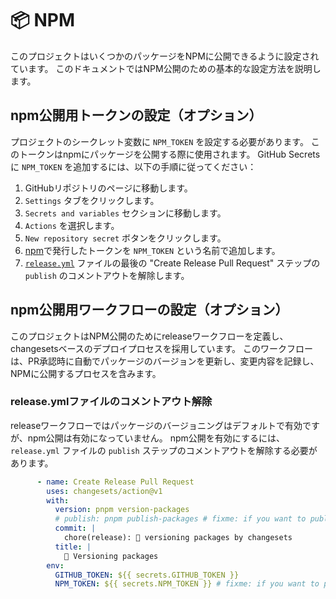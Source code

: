 # 📦 NPM

このプロジェクトはいくつかのパッケージをNPMに公開できるように設定されています。
このドキュメントではNPM公開のための基本的な設定方法を説明します。

## npm公開用トークンの設定（オプション）

プロジェクトのシークレット変数に `NPM_TOKEN` を設定する必要があります。
このトークンはnpmにパッケージを公開する際に使用されます。
GitHub Secretsに `NPM_TOKEN` を追加するには、以下の手順に従ってください：

1. GitHubリポジトリのページに移動します。
2. `Settings` タブをクリックします。
3. `Secrets and variables` セクションに移動します。
4. `Actions` を選択します。
5. `New repository secret` ボタンをクリックします。
6. [npm](https://www.npmjs.com/)で発行したトークンを `NPM_TOKEN` という名前で追加します。
7. [`release.yml`](.github/workflows/release.yml) ファイルの最後の "Create Release Pull Request" ステップの `publish` のコメントアウトを解除します。

## npm公開用ワークフローの設定（オプション）

このプロジェクトはNPM公開のためにreleaseワークフローを定義し、changesetsベースのデプロイプロセスを採用しています。
このワークフローは、PR承認時に自動でパッケージのバージョンを更新し、変更内容を記録し、NPMに公開するプロセスを含みます。

### release.ymlファイルのコメントアウト解除

releaseワークフローではパッケージのバージョニングはデフォルトで有効ですが、npm公開は有効になっていません。
npm公開を有効にするには、`release.yml` ファイルの `publish` ステップのコメントアウトを解除する必要があります。

```yaml filename=".github/workflows/release.yml" {5}
      - name: Create Release Pull Request
        uses: changesets/action@v1
        with:
          version: pnpm version-packages
          # publish: pnpm publish-packages # fixme: if you want to publish packages, uncomment this line
          commit: |
            chore(release): 🦋 versioning packages by changesets
          title: |
            🦋 Versioning packages
        env:
          GITHUB_TOKEN: ${{ secrets.GITHUB_TOKEN }}
          NPM_TOKEN: ${{ secrets.NPM_TOKEN }} # fixme: if you want to publish packages, set this secret on your repo
```
